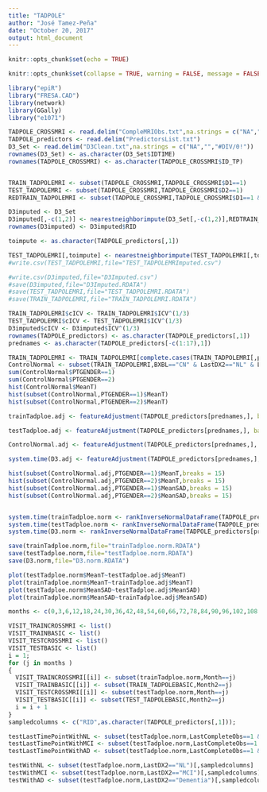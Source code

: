---
title: "TADPOLE"
author: "José Tamez-Peña"
date: "October 20, 2017"
output: html_document
---

```{r setup, include=FALSE}
knitr::opts_chunk$set(echo = TRUE)
```
```{r, echo = FALSE}
knitr::opts_chunk$set(collapse = TRUE, warning = FALSE, message = FALSE,comment = "#>")
```

```{r Libraries and data, echo = FALSE}



library("epiR")
library("FRESA.CAD")
library(network)
library(GGally)
library("e1071")

TADPOLE_CROSSMRI <- read.delim("CompleMRIObs.txt",na.strings = c("NA","","#DIV/0!"))
TADPOLE_predictors <- read.delim("PredictorsList.txt")
D3_Set <- read.delim("D3Clean.txt",na.strings = c("NA","","#DIV/0!"))
rownames(D3_Set) <- as.character(D3_Set$IDTIME)
rownames(TADPOLE_CROSSMRI) <- as.character(TADPOLE_CROSSMRI$ID_TP)



```


```{r Train subsets}


TRAIN_TADPOLEMRI <- subset(TADPOLE_CROSSMRI,TADPOLE_CROSSMRI$D1==1)
TEST_TADPOLEMRI <- subset(TADPOLE_CROSSMRI,TADPOLE_CROSSMRI$D2==1)
REDTRAIN_TADPOLEMRI <- subset(TADPOLE_CROSSMRI,TADPOLE_CROSSMRI$D1==1 & Train==1)

D3imputed <- D3_Set
D3imputed[,-c(1,2)] <- nearestneighborimpute(D3_Set[,-c(1,2)],REDTRAIN_TADPOLEMRI)
rownames(D3imputed) <- D3imputed$RID

toimpute <- as.character(TADPOLE_predictors[,1])

TEST_TADPOLEMRI[,toimpute] <- nearestneighborimpute(TEST_TADPOLEMRI[,toimpute],TRAIN_TADPOLEMRI)
#write.csv(TEST_TADPOLEMRI,file="TEST_TADPOLEMRImputed.csv")

#write.csv(D3imputed,file="D3Imputed.csv")
#save(D3imputed,file="D3Imputed.RDATA")
#save(TEST_TADPOLEMRI,file="TEST_TADPOLEMRI.RDATA")
#save(TRAIN_TADPOLEMRI,file="TRAIN_TADPOLEMRI.RDATA")


```



```{r Adjusting for age and ICV}


TRAIN_TADPOLEMRI$cICV <- TRAIN_TADPOLEMRI$ICV^(1/3)
TEST_TADPOLEMRI$cICV <- TEST_TADPOLEMRI$ICV^(1/3)
D3imputed$cICV <- D3imputed$ICV^(1/3)
rownames(TADPOLE_predictors) <- as.character(TADPOLE_predictors[,1])
prednames <- as.character(TADPOLE_predictors[-c(1:17),1])

TRAIN_TADPOLEMRI <- TRAIN_TADPOLEMRI[complete.cases(TRAIN_TADPOLEMRI[,prednames]),]
ControlNormal <- subset(TRAIN_TADPOLEMRI,BXBL=="CN" & LastDX2=="NL" & LastVisit>2 & Month==0 & Train==1)
sum(ControlNormal$PTGENDER==1)
sum(ControlNormal$PTGENDER==2)
hist(ControlNormal$MeanT)
hist(subset(ControlNormal,PTGENDER==1)$MeanT)
hist(subset(ControlNormal,PTGENDER==2)$MeanT)

trainTadploe.adj <- featureAdjustment(TADPOLE_predictors[prednames,], baseModel="1+AGE+cICV",data=TRAIN_TADPOLEMRI,referenceframe=ControlNormal,strata="PTGENDER", type = "LM", pvalue = 0.001)

testTadploe.adj <- featureAdjustment(TADPOLE_predictors[prednames,], baseModel="1+AGE+cICV",data=TEST_TADPOLEMRI,referenceframe=ControlNormal,strata="PTGENDER", type = "LM", pvalue = 0.001)

ControlNormal.adj <- featureAdjustment(TADPOLE_predictors[prednames,], baseModel="1+AGE+cICV",data=ControlNormal,referenceframe=ControlNormal,strata="PTGENDER", type = "LM", pvalue = 0.001)

system.time(D3.adj <- featureAdjustment(TADPOLE_predictors[prednames,], baseModel="1+AGE+cICV",data=D3imputed,referenceframe=ControlNormal,strata="PTGENDER", type = "LM", pvalue = 0.001))

hist(subset(ControlNormal.adj,PTGENDER==1)$MeanT,breaks = 15)
hist(subset(ControlNormal.adj,PTGENDER==2)$MeanT,breaks = 15)
hist(subset(ControlNormal.adj,PTGENDER==1)$MeanSAD,breaks = 15)
hist(subset(ControlNormal.adj,PTGENDER==2)$MeanSAD,breaks = 15)


system.time(trainTadploe.norm <- rankInverseNormalDataFrame(TADPOLE_predictors[prednames,], trainTadploe.adj, ControlNormal.adj,strata="PTGENDER"))
system.time(testTadploe.norm <- rankInverseNormalDataFrame(TADPOLE_predictors[prednames,], testTadploe.adj, ControlNormal.adj,strata="PTGENDER"))
system.time(D3.norm <- rankInverseNormalDataFrame(TADPOLE_predictors[prednames,], D3.adj, ControlNormal.adj,strata="PTGENDER"))

save(trainTadploe.norm,file="trainTadploe.norm.RDATA")
save(testTadploe.norm,file="testTadploe.norm.RDATA")
save(D3.norm,file="D3.norm.RDATA")

plot(testTadploe.norm$MeanT~testTadploe.adj$MeanT)
plot(trainTadploe.norm$MeanT~trainTadploe.adj$MeanT)
plot(testTadploe.norm$MeanSAD~testTadploe.adj$MeanSAD)
plot(trainTadploe.norm$MeanSAD~trainTadploe.adj$MeanSAD)

```


```{r spliting by visit}
months <- c(0,3,6,12,18,24,30,36,42,48,54,60,66,72,78,84,90,96,102,108,114,120)

VISIT_TRAINCROSSMRI <- list()
VISIT_TRAINBASIC <- list()
VISIT_TESTCROSSMRI <- list()
VISIT_TESTBASIC <- list()
i = 1;
for (j in months )
{
  VISIT_TRAINCROSSMRI[[i]] <- subset(trainTadploe.norm,Month==j)
  VISIT_TRAINBASIC[[i]] <- subset(TRAIN_TADPOLEBASIC,Month2==j)
  VISIT_TESTCROSSMRI[[i]] <- subset(testTadploe.norm,Month==j)
  VISIT_TESTBASIC[[i]] <- subset(TEST_TADPOLEBASIC,Month2==j)
  i = i + 1
}
sampledcolumns <- c("RID",as.character(TADPOLE_predictors[,1]));

testLastTimePointWithNL <- subset(testTadploe.norm,LastCompleteObs==1 & LastDX2=="NL")[,sampledcolumns]
testLastTimePointWithMCI <- subset(testTadploe.norm,LastCompleteObs==1 & LastDX2=="MCI")[,sampledcolumns]
testLastTimePointWithAD <- subset(testTadploe.norm,LastCompleteObs==1 & LastDX2=="Dementia")[,sampledcolumns]

testWithNL <- subset(testTadploe.norm,LastDX2=="NL")[,sampledcolumns]
testWithMCI <- subset(testTadploe.norm,LastDX2=="MCI")[,sampledcolumns]
testWithAD <- subset(testTadploe.norm,LastDX2=="Dementia")[,sampledcolumns]


```



